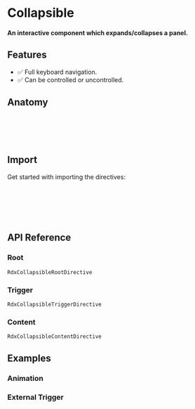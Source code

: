 
<Meta title="Primitives/Collapsible" />

# Collapsible

#### An interactive component which expands/collapses a panel.

<Canvas sourceState="hidden" of={CollapsibleStories.Default} />

## Features

- ✅ Full keyboard navigation.
- ✅ Can be controlled or uncontrolled.

## Anatomy

```html
<div rdxCollapsibleRoot>
  <button rdxCollapsibleTrigger>Trigger</button>
  <div rdxCollapsibleContent>Content</div>
</div>
```

## Import

Get started with importing the directives:

```typescript
import {
  RdxCollapsibleRootDirective,
  RdxCollapsibleTriggerDirective,
  RdxCollapsibleContentDirective
} from '@radix-ng/primitives/collapsible';
```

## API Reference

### Root

`RdxCollapsibleRootDirective`

<ArgTypes of={RdxCollapsibleRootDirective} />

### Trigger

`RdxCollapsibleTriggerDirective`


### Content

`RdxCollapsibleContentDirective`

## Examples

### Animation

<Canvas sourceState="hidden" of={CollapsibleStories.Animation} />

### External Trigger

<Canvas sourceState="hidden" of={CollapsibleStories.ExternalTrigger} />
